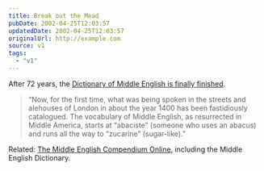 ```yaml
---
title: Break out the Mead
pubDate: 2002-04-25T12:03:57
updatedDate: 2002-04-25T12:03:57
originalUrl: http://example.com
source: v1
tags:
  - "v1"
---
```


After 72 years, the [Dictionary of Middle English is finally finished][1].

> &#8220;Now, for the first time, what was being spoken in the streets and alehouses of London in about the year 1400 has been fastidiously catalogued. The vocabulary of Middle English, as resurrected in Middle America, starts at &#8220;abaciste&#8221; (someone who uses an abacus) and runs all the way to &#8220;zucarine&#8221; (sugar-like).&#8221;

Related: [The Middle English Compendium Online][2], including the Middle English Dictionary.

[1]: http://www.thetimes.co.uk/article/0,,7-277883,00.html "Canterbury Toils article at The Times"
[2]: http://ets.umdl.umich.edu/m/mec/ "online version of The Middle English Compendium, including the Middle English Dictionary"

